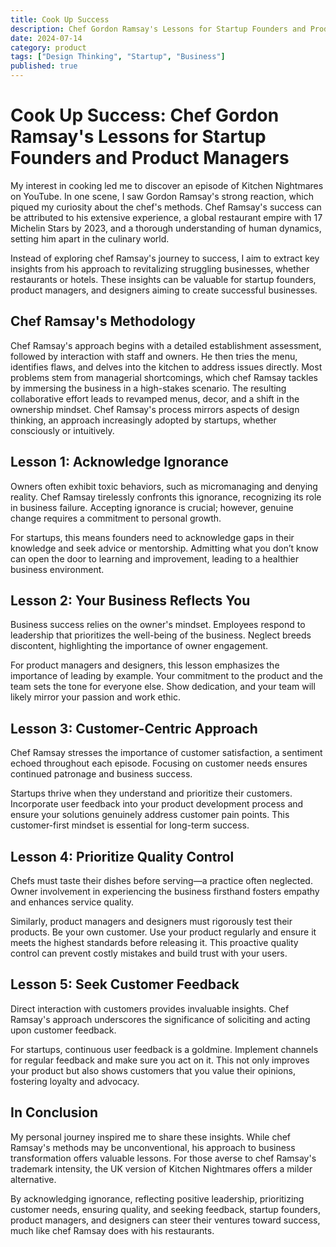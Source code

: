 ```yaml
---
title: Cook Up Success
description: Chef Gordon Ramsay's Lessons for Startup Founders and Product Managers
date: 2024-07-14
category: product
tags: ["Design Thinking", "Startup", "Business"]
published: true
---
```


# Cook Up Success: Chef Gordon Ramsay's Lessons for Startup Founders and Product Managers

My interest in cooking led me to discover an episode of Kitchen Nightmares on YouTube. In one scene, 
I saw Gordon Ramsay's strong reaction, which piqued my curiosity about the chef's methods. 
Chef Ramsay's success can be attributed to his extensive experience, a global restaurant empire with 17 Michelin Stars by 2023, 
and a thorough understanding of human dynamics, setting him apart in the culinary world.

Instead of exploring chef Ramsay's journey to success, I aim to extract key insights from his approach to revitalizing 
struggling businesses, whether restaurants or hotels. These insights can be valuable for startup founders, 
product managers, and designers aiming to create successful businesses.

## Chef Ramsay's Methodology
Chef Ramsay's approach begins with a detailed establishment assessment, followed by interaction with staff and owners. 
He then tries the menu, identifies flaws, and delves into the kitchen to address issues directly. Most problems stem from 
managerial shortcomings, which chef Ramsay tackles by immersing the business in a high-stakes scenario. 
The resulting collaborative effort leads to revamped menus, decor, and a shift in the ownership mindset. 
Chef Ramsay's process mirrors aspects of design thinking, an approach increasingly adopted by startups, 
whether consciously or intuitively.

## Lesson 1: Acknowledge Ignorance
Owners often exhibit toxic behaviors, such as micromanaging and denying reality. Chef Ramsay tirelessly confronts this ignorance, 
recognizing its role in business failure. Accepting ignorance is crucial; however, genuine change requires a commitment to 
personal growth.

For startups, this means founders need to acknowledge gaps in their knowledge and seek advice or mentorship. 
Admitting what you don’t know can open the door to learning and improvement, leading to a healthier business environment.

## Lesson 2: Your Business Reflects You
Business success relies on the owner's mindset. Employees respond to leadership that prioritizes the well-being of the business. 
Neglect breeds discontent, highlighting the importance of owner engagement.

For product managers and designers, this lesson emphasizes the importance of leading by example. Your commitment to the product 
and the team sets the tone for everyone else. Show dedication, and your team will likely mirror your passion and work ethic.

## Lesson 3: Customer-Centric Approach
Chef Ramsay stresses the importance of customer satisfaction, a sentiment echoed throughout each episode. Focusing on 
customer needs ensures continued patronage and business success.

Startups thrive when they understand and prioritize their customers. Incorporate user feedback into your 
product development process and ensure your solutions genuinely address customer pain points. This customer-first mindset is 
essential for long-term success.

## Lesson 4: Prioritize Quality Control
Chefs must taste their dishes before serving—a practice often neglected. Owner involvement in experiencing the business 
firsthand fosters empathy and enhances service quality.

Similarly, product managers and designers must rigorously test their products. Be your own customer. Use your product 
regularly and ensure it meets the highest standards before releasing it. This proactive quality control can prevent 
costly mistakes and build trust with your users.

## Lesson 5: Seek Customer Feedback
Direct interaction with customers provides invaluable insights. Chef Ramsay's approach underscores the significance of 
soliciting and acting upon customer feedback.

For startups, continuous user feedback is a goldmine. Implement channels for regular feedback and make sure you act on it. 
This not only improves your product but also shows customers that you value their opinions, fostering loyalty and advocacy.

## In Conclusion
My personal journey inspired me to share these insights. While chef Ramsay's methods may be unconventional, his approach to business 
transformation offers valuable lessons. For those averse to chef Ramsay's trademark intensity, the UK version of Kitchen Nightmares 
offers a milder alternative.

By acknowledging ignorance, reflecting positive leadership, prioritizing customer needs, ensuring quality, 
and seeking feedback, startup founders, product managers, and designers can steer their ventures toward success, 
much like chef Ramsay does with his restaurants.
